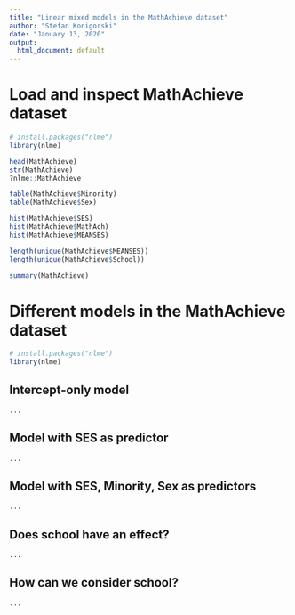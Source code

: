 ```yaml
---
title: "Linear mixed models in the MathAchieve dataset"
author: "Stefan Konigorski"
date: "January 13, 2020"
output:
  html_document: default
---
```


# Load and inspect MathAchieve dataset

```r
# install.packages("nlme")
library(nlme)

head(MathAchieve)
str(MathAchieve)
?nlme::MathAchieve

table(MathAchieve$Minority)
table(MathAchieve$Sex)

hist(MathAchieve$SES)
hist(MathAchieve$MathAch)
hist(MathAchieve$MEANSES)

length(unique(MathAchieve$MEANSES))
length(unique(MathAchieve$School))

summary(MathAchieve)
```

# Different models in the MathAchieve dataset

```r
# install.packages("nlme")
library(nlme)
```

## Intercept-only model

```r
...
```

## Model with SES as predictor

```r
...
```

## Model with SES, Minority, Sex as predictors

```r
...
```

## Does school have an effect?

```r
...
```

## How can we consider school?

```r
...
```
